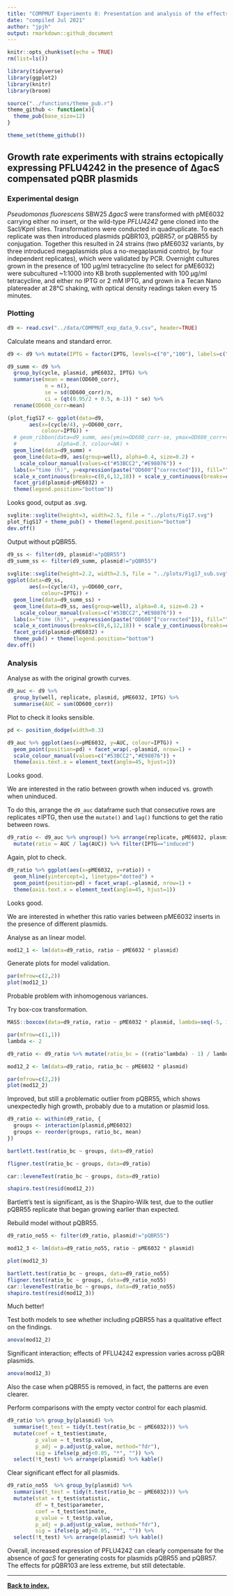 ```yaml
---
title: "COMPMUT Experiments 8: Presentation and analysis of the effects of PFLU4242 expression in the ∆gacS mutant"
date: "compiled Jul 2021"
author: "jpjh"
output: rmarkdown::github_document
---
```


```r
knitr::opts_chunk$set(echo = TRUE)
rm(list=ls())

library(tidyverse)
library(ggplot2)
library(knitr)
library(broom)

source("../functions/theme_pub.r")
theme_github <- function(x){
  theme_pub(base_size=12)
}

theme_set(theme_github())
```

## Growth rate experiments with strains ectopically expressing PFLU4242 in the presence of ∆gacS compensated pQBR plasmids

### Experimental design

*Pseudomonas fluorescens* SBW25 *∆gacS* were transformed with pME6032 carrying either no insert, or the wild-type *PFLU4242* gene cloned into the SacI/KpnI sites. Transformations were conducted in quadruplicate. To each replicate was then introduced plasmids pQBR103, pQBR57, or pQBR55 by conjugation. Together this resulted in 24 strains (two pME6032 variants, by three introduced megaplasmids plus a no-megaplasmid control, by four independent replicates), which were validated by PCR. Overnight cultures grown in the presence of 100 µg/ml tetracycline (to select for pME6032) were subcultured ~1:1000 into KB broth supplemented with 100 µg/ml tetracycline, and either no IPTG or 2 mM IPTG, and grown in a Tecan Nano platereader at 28°C shaking, with optical density readings taken every 15 minutes.

### Plotting

```r
d9 <- read.csv("../data/COMPMUT_exp_data_9.csv", header=TRUE)
```

Calculate means and standard error. 

```r
d9 <- d9 %>% mutate(IPTG = factor(IPTG, levels=c("0","100"), labels=c("uninduced","induced"))) 

d9_summ <- d9 %>%
  group_by(cycle, plasmid, pME6032, IPTG) %>%
  summarise(mean = mean(OD600_corr), 
            n = n(), 
            se = sd(OD600_corr)/n, 
            ci = (qt(0.95/2 + 0.5, n-1)) * se) %>%
  rename(OD600_corr=mean)

(plot_figS17 <- ggplot(data=d9,
       aes(x=(cycle/4), y=OD600_corr,
           colour=IPTG)) +
  # geom_ribbon(data=d9_summ, aes(ymin=OD600_corr-se, ymax=OD600_corr+se, fill=IPTG),
  #             alpha=0.3, colour=NA) +
  geom_line(data=d9_summ) +
  geom_line(data=d9, aes(group=well), alpha=0.4, size=0.2) +
    scale_colour_manual(values=c("#53BCC2","#E98076")) +
  labs(x="time (h)", y=expression(paste("OD600"["corrected"])), fill="", colour="") +
  scale_x_continuous(breaks=c(0,6,12,18)) + scale_y_continuous(breaks=c(0,0.5,1.0)) +
  facet_grid(plasmid~pME6032) +
  theme(legend.position="bottom"))
```

Looks good, output as .svg.

```r
svglite::svglite(height=3, width=2.5, file = "../plots/Fig17.svg")
plot_figS17 + theme_pub() + theme(legend.position="bottom")
dev.off()
```

Output without pQBR55.

```r
d9_ss <- filter(d9, plasmid!="pQBR55")
d9_summ_ss <- filter(d9_summ, plasmid!="pQBR55")
       
svglite::svglite(height=2.2, width=2.5, file = "../plots/Fig17_sub.svg")
ggplot(data=d9_ss,
       aes(x=(cycle/4), y=OD600_corr,
           colour=IPTG)) +
  geom_line(data=d9_summ_ss) +
  geom_line(data=d9_ss, aes(group=well), alpha=0.4, size=0.2) +
    scale_colour_manual(values=c("#53BCC2","#E98076")) +
  labs(x="time (h)", y=expression(paste("OD600"["corrected"])), fill="", colour="") +
  scale_x_continuous(breaks=c(0,6,12,18)) + scale_y_continuous(breaks=c(0,0.5,1.0)) +
  facet_grid(plasmid~pME6032) +
  theme_pub() + theme(legend.position="bottom")
dev.off()
```

### Analysis

Analyse as with the original growth curves.

```r
d9_auc <- d9 %>%
  group_by(well, replicate, plasmid, pME6032, IPTG) %>%
  summarise(AUC = sum(OD600_corr))
```

Plot to check it looks sensible.

```r
pd <- position_dodge(width=0.3)

d9_auc %>% ggplot(aes(x=pME6032, y=AUC, colour=IPTG)) +
  geom_point(position=pd) + facet_wrap(.~plasmid, nrow=1) + 
  scale_colour_manual(values=c("#53BCC2","#E98076")) +
  theme(axis.text.x = element_text(angle=45, hjust=1))
```

Looks good.

We are interested in the ratio between growth when induced vs. growth when uninduced. 

To do this, arrange the `d9_auc` dataframe such that consecutive rows are replicates ±IPTG, then use the `mutate()` and `lag()` functions to get the ratio between rows. 

```r
d9_ratio <- d9_auc %>% ungroup() %>% arrange(replicate, pME6032, plasmid, IPTG) %>%
  mutate(ratio = AUC / lag(AUC)) %>% filter(IPTG=="induced")
```

Again, plot to check.

```r
d9_ratio %>% ggplot(aes(x=pME6032, y=ratio)) +
  geom_hline(yintercept=1, linetype="dotted") +
  geom_point(position=pd) + facet_wrap(.~plasmid, nrow=1) +
  theme(axis.text.x = element_text(angle=45, hjust=1))
```

Looks good.

We are interested in whether this ratio varies between pME6032 inserts in the presence of different plasmids.

Analyse as an linear model. 

```r
mod12_1 <- lm(data=d9_ratio, ratio ~ pME6032 * plasmid)
```

Generate plots for model validation.

```r
par(mfrow=c(2,2))
plot(mod12_1)
```

Probable problem with inhomogenous variances.

Try box-cox transformation.

```r
MASS::boxcox(data=d9_ratio, ratio ~ pME6032 * plasmid, lambda=seq(-5, 10, 0.5))

par(mfrow=c(1,1))
lambda <- 2

d9_ratio <- d9_ratio %>% mutate(ratio_bc = ((ratio^lambda) - 1) / lambda)

mod12_2 <- lm(data=d9_ratio, ratio_bc ~ pME6032 * plasmid)

par(mfrow=c(2,2))
plot(mod12_2)
```

Improved, but still a problematic outlier from pQBR55, which shows unexpectedly high growth, probably due to a mutation or plasmid loss. 

```r
d9_ratio <- within(d9_ratio, {
  groups <- interaction(plasmid,pME6032)
  groups <- reorder(groups, ratio_bc, mean)
})

bartlett.test(ratio_bc ~ groups, data=d9_ratio)

fligner.test(ratio_bc ~ groups, data=d9_ratio)

car::leveneTest(ratio_bc ~ groups, data=d9_ratio)

shapiro.test(resid(mod12_2))
```

Bartlett's test is significant, as is the Shapiro-Wilk test, due to the outlier pQBR55 replicate that began growing earlier than expected.

Rebuild model without pQBR55.

```r
d9_ratio_no55 <- filter(d9_ratio, plasmid!="pQBR55")

mod12_3 <- lm(data=d9_ratio_no55, ratio ~ pME6032 * plasmid)

plot(mod12_3)

bartlett.test(ratio_bc ~ groups, data=d9_ratio_no55)
fligner.test(ratio_bc ~ groups, data=d9_ratio_no55)
car::leveneTest(ratio_bc ~ groups, data=d9_ratio_no55)
shapiro.test(resid(mod12_3))
```

Much better!

Test both models to see whether including pQBR55 has a qualitative effect on the findings.

```r
anova(mod12_2)
```

Significant interaction; effects of PFLU4242 expression varies across pQBR plasmids.

```r
anova(mod12_3)
```

Also the case when pQBR55 is removed, in fact, the patterns are even clearer. 

Perform comparisons with the empty vector control for each plasmid.

```r
d9_ratio %>% group_by(plasmid) %>%
  summarise(t_test = tidy(t.test(ratio_bc ~ pME6032))) %>%
  mutate(coef = t_test$estimate,
         p_value = t_test$p.value,
         p_adj = p.adjust(p_value, method="fdr"),
         sig = ifelse(p_adj<0.05, "*", "")) %>%
  select(!t_test) %>% arrange(plasmid) %>% kable()
```

Clear significant effect for all plasmids. 

```r
d9_ratio_no55  %>% group_by(plasmid) %>%
  summarise(t_test = tidy(t.test(ratio_bc ~ pME6032))) %>%
  mutate(stat = t_test$statistic,
         df = t_test$parameter,
         coef = t_test$estimate,
         p_value = t_test$p.value,
         p_adj = p.adjust(p_value, method="fdr"),
         sig = ifelse(p_adj<0.05, "*", "")) %>%
  select(!t_test) %>% arrange(plasmid) %>% kable()
```

Overall, increased expression of PFLU4242 can clearly compensate for the absence of *gacS* for generating costs for plasmids pQBR55 and pQBR57. The effects for pQBR103 are less extreme, but still detectable. 


---

**[Back to index.](COMPMUT_index.md)**